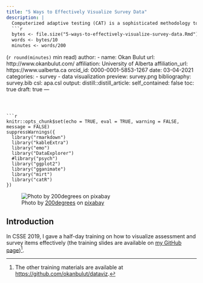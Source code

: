 ```yaml
---
title: "5 Ways to Effectively Visualize Survey Data"
description: |
  Computerized adaptive testing (CAT) is a sophisticated methodology to create measurement instruments that are highly accurate and efficient. In this post, I explain how to evaluate the feasibility of creating a computerized adaptive version of a psychological instrument. 
  ```r
  bytes <- file.size("5-ways-to-effectively-visualize-survey-data.Rmd")
  words <- bytes/10
  minutes <- words/200
  ``` 
  (`r round(minutes)` min read)
author:
  - name: Okan Bulut
    url: http://www.okanbulut.com/
    affiliation: University of Alberta
    affiliation_url: https://www.ualberta.ca
    orcid_id: 0000-0001-5853-1267
date: 03-04-2021
categories:
  - survey
  - data visualization
preview: survey.png
bibliography: survey.bib
csl: apa.csl
output:
  distill::distill_article:
    self_contained: false
    toc: true
draft: true
---
```



```r
knitr::opts_chunk$set(echo = TRUE, eval = TRUE, warning = FALSE, message = FALSE)
suppressWarnings({
  library("rmarkdown")
  library("kableExtra")
  library("emo")
  library("DataExplorer")
  #library("psych")
  library("ggplot2")
  library("gganimate")
  library("mirt")
  library("catR")
})
```

![Photo by [200degrees](https://pixabay.com/users/200degrees-2051452/) on [pixabay](https://pixabay.com/)](survey.png)

## Introduction

In CSSE 2019, I gave a half-day training on how to visualize assessment and survey items effectively (the training slides are available on [my GitHub page](https://github.com/okanbulut/dataviz/raw/master/CSSE_Workshop.pdf))^[The other training materials are available at <https://github.com/okanbulut/dataviz>.].
